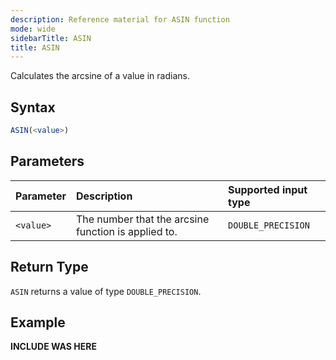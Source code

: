 ```yaml
---
description: Reference material for ASIN function
mode: wide
sidebarTitle: ASIN
title: ASIN
---
```



Calculates the arcsine of a value in radians.

## Syntax


```sql
ASIN(<value>)
```

## Parameters


| Parameter | Description                                                                                                         | Supported input type |
| :--------- | :------------------------------------------------------------------------------------------------------------------- | :-----------|
| `<value>`   | The number that the arcsine function is applied to. | `DOUBLE_PRECISION` |

## Return Type
`ASIN` returns a value of type `DOUBLE_PRECISION`.

## Example


**INCLUDE WAS HERE**

